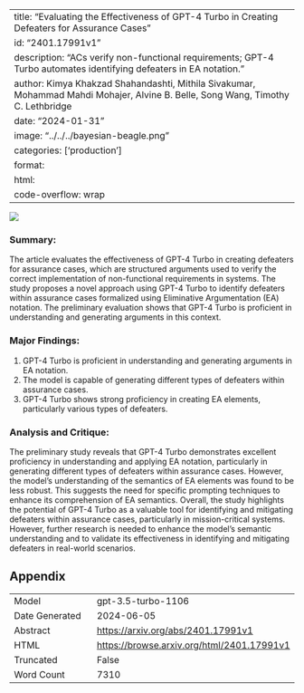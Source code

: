 
---
title: "Evaluating the Effectiveness of GPT-4 Turbo in Creating Defeaters for Assurance Cases"
id: "2401.17991v1"
description: "ACs verify non-functional requirements; GPT-4 Turbo automates identifying defeaters in EA notation."
author: Kimya Khakzad Shahandashti, Mithila Sivakumar, Mohammad Mahdi Mohajer, Alvine B. Belle, Song Wang, Timothy C. Lethbridge
date: "2024-01-31"
image: "../../../bayesian-beagle.png"
categories: ['production']
format:
  html:
    code-overflow: wrap
---

![](../../../bayesian-beagle.png)

### **Summary:**
The article evaluates the effectiveness of GPT-4 Turbo in creating defeaters for assurance cases, which are structured arguments used to verify the correct implementation of non-functional requirements in systems. The study proposes a novel approach using GPT-4 Turbo to identify defeaters within assurance cases formalized using Eliminative Argumentation (EA) notation. The preliminary evaluation shows that GPT-4 Turbo is proficient in understanding and generating arguments in this context.

### **Major Findings:**
1. GPT-4 Turbo is proficient in understanding and generating arguments in EA notation.
2. The model is capable of generating different types of defeaters within assurance cases.
3. GPT-4 Turbo shows strong proficiency in creating EA elements, particularly various types of defeaters.

### **Analysis and Critique:**
The preliminary study reveals that GPT-4 Turbo demonstrates excellent proficiency in understanding and applying EA notation, particularly in generating different types of defeaters within assurance cases. However, the model's understanding of the semantics of EA elements was found to be less robust. This suggests the need for specific prompting techniques to enhance its comprehension of EA semantics. Overall, the study highlights the potential of GPT-4 Turbo as a valuable tool for identifying and mitigating defeaters within assurance cases, particularly in mission-critical systems. However, further research is needed to enhance the model's semantic understanding and to validate its effectiveness in identifying and mitigating defeaters in real-world scenarios.

## Appendix

|          |          |
|----------|----------|
| Model     | gpt-3.5-turbo-1106       |
| Date Generated     | 2024-06-05       |
| Abstract | [https://arxiv.org/abs/2401.17991v1](https://arxiv.org/abs/2401.17991v1)        |
| HTML     | [https://browse.arxiv.org/html/2401.17991v1](https://browse.arxiv.org/html/2401.17991v1)       |
| Truncated       | False       |
| Word Count       | 7310       |